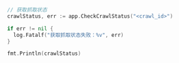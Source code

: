 ```go Go（Go 语言）
// 获取抓取状态
crawlStatus, err := app.CheckCrawlStatus("<crawl_id>")

if err != nil {
  log.Fatalf("获取抓取状态失败：%v", err)
}

fmt.Println(crawlStatus)
```
